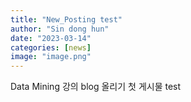 ---
title: "New_Posting test"
author: "Sin dong hun"
date: "2023-03-14"
categories: [news]
image: "image.png"
---

Data Mining 강의 blog 올리기 첫 게시물 test